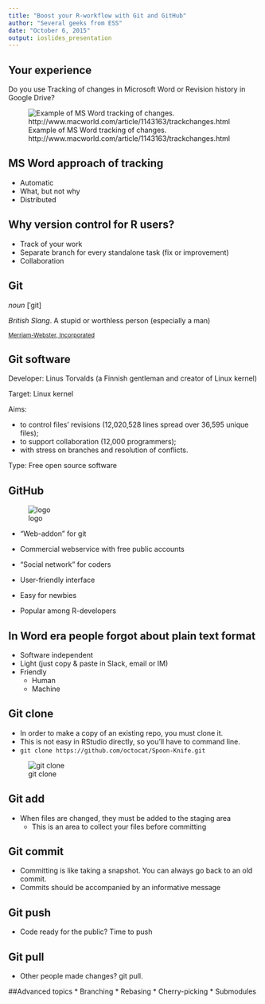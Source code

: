 ```yaml
---
title: "Boost your R-workflow with Git and GitHub"
author: "Several geeks from ESS"
date: "October 6, 2015"
output: ioslides_presentation
---
```


## Your experience

Do you use Tracking of changes in Microsoft Word or Revision history in Google Drive?

![Example of MS Word tracking of changes. http://www.macworld.com/article/1143163/trackchanges.html](plots/word_tracking.jpg)

## MS Word approach of tracking

* Automatic
* What, but not why
* Distributed

## Why version control for R users?

* Track of your work
* Separate branch for every standalone task (fix or improvement)
* Collaboration

## Git

_noun_ [ˈgit]

_British Slang_. A stupid or worthless person (especially a man)

~[Merriam-Webster, Incorporated](http://www.merriam-webster.com/dictionary/git)~

## Git software

Developer: Linus Torvalds (a Finnish gentleman and creator of Linux kernel) 

Target: Linux kernel

Aims: 

* to control files' revisions (12,020,528 lines spread over 36,595 unique files); 
* to support collaboration (12,000 programmers);
* with stress on branches and resolution of conflicts.

Type: Free open source software

## GitHub
<div class="centered">
![logo](plots/GitHub-Mark-120px-plus.png)
</div>


* "Web-addon" for git

* Commercial webservice with free public accounts

* "Social network" for coders

* User-friendly interface

* Easy for newbies

* Popular among R-developers

## In Word era people forgot about plain text format

* Software independent
* Light (just copy & paste in Slack, email or IM)
* Friendly
    * Human
    * Machine

## Git clone

* In order to make a copy of an existing repo, you must clone it.
* This is not easy in RStudio directly, so you'll have to command line.
* `git clone https://github.com/octocat/Spoon-Knife.git`

![git clone](plots/Bash-git-clone.png)


## Git add

* When files are changed, they must be added to the staging area
  * This is an area to collect your files before committing

## Git commit

* Committing is like taking a snapshot. You can always go back to an old commit.
* Commits should be accompanied by an informative message

## Git push

* Code ready for the public? Time to push

## Git pull

* Other people made changes? git pull.

##Advanced topics
* Branching
* Rebasing
* Cherry-picking
* Submodules

